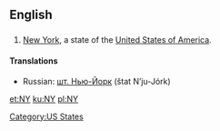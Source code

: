 {{see|ny}}
==English==

==={{Abbreviation}}===
# [[New York]], a state of the [[United States of America]].

====Translations====
{{trans-top|New York State}}
{{trans-mid}}
*Russian: [[шт. Нью-Йорк]] (štat N’ju-Jórk) {{m}}
{{trans-bottom}}

[[Category:US States]]

[[et:NY]]
[[ku:NY]]
[[pl:NY]]